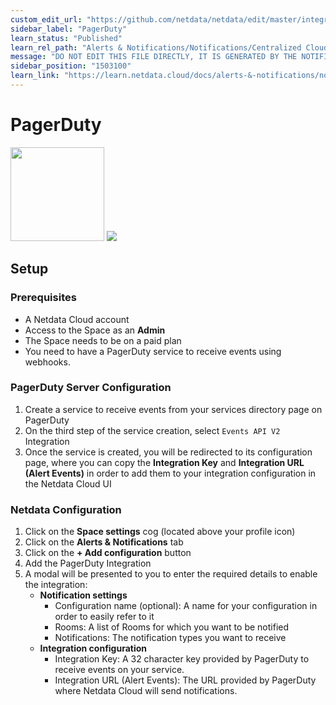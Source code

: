 ```yaml
---
custom_edit_url: "https://github.com/netdata/netdata/edit/master/integrations/cloud-notifications/metadata.yaml"
sidebar_label: "PagerDuty"
learn_status: "Published"
learn_rel_path: "Alerts & Notifications/Notifications/Centralized Cloud Notifications"
message: "DO NOT EDIT THIS FILE DIRECTLY, IT IS GENERATED BY THE NOTIFICATION'S metadata.yaml FILE"
sidebar_position: "1503100"
learn_link: "https://learn.netdata.cloud/docs/alerts-&-notifications/notifications/centralized-cloud-notifications/pagerduty"
---
```



# PagerDuty

<img src="https://netdata.cloud/img/pagerduty.png" width="150"/>

<img src="https://img.shields.io/badge/maintained%20by-Netdata-%2300ab44" />

## Setup


### Prerequisites

- A Netdata Cloud account
- Access to the Space as an **Admin**
- The Space needs to be on a paid plan
- You need to have a PagerDuty service to receive events using webhooks.

### PagerDuty Server Configuration

1. Create a service to receive events from your services directory page on PagerDuty
2. On the third step of the service creation, select `Events API V2` Integration
3. Once the service is created, you will be redirected to its configuration page, where you can copy the **Integration Key** and **Integration URL (Alert Events)** in order to add them to your integration configuration in the Netdata Cloud UI

### Netdata Configuration

1. Click on the **Space settings** cog (located above your profile icon)
2. Click on the **Alerts & Notifications** tab
3. Click on the **+ Add configuration** button
4. Add the PagerDuty Integration
5. A modal will be presented to you to enter the required details to enable the integration:
    - **Notification settings**
      - Configuration name (optional): A name for your configuration in order to easily refer to it
      - Rooms: A list of Rooms for which you want to be notified
      - Notifications: The notification types you want to receive
    - **Integration configuration**
      - Integration Key: A 32 character key provided by PagerDuty to receive events on your service.
      - Integration URL (Alert Events): The URL provided by PagerDuty where Netdata Cloud will send notifications.


